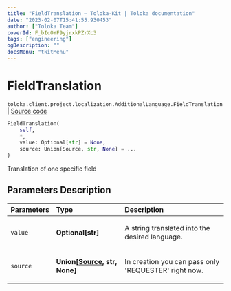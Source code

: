 ```yaml
---
title: "FieldTranslation — Toloka-Kit | Toloka documentation"
date: "2023-02-07T15:41:55.930453"
author: ["Toloka Team"]
coverId: F_bIcOYF9yjrxkPZrXc3
tags: ["engineering"]
ogDescription: ""
docsMenu: "tkitMenu"
---
```


# FieldTranslation
`toloka.client.project.localization.AdditionalLanguage.FieldTranslation` | [Source code](https://github.com/Toloka/toloka-kit/blob/v1.1.3/src/client/project/localization.py#L21)

```python
FieldTranslation(
    self,
    *,
    value: Optional[str] = None,
    source: Union[Source, str, None] = ...
)
```

Translation of one specific field

## Parameters Description

| Parameters | Type | Description |
| :----------| :----| :-----------|
`value`|**Optional\[str\]**|<p>A string translated into the desired language.</p>
`source`|**Union\[[Source](/docs/toloka-kit/reference/toloka.client.project.localization.AdditionalLanguage.FieldTranslation.Source), str, None\]**|<p>In creation you can pass only &#x27;REQUESTER&#x27; right now.</p>
